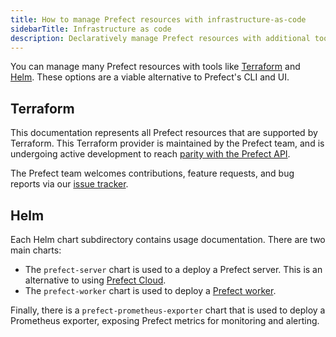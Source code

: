 ```yaml
---
title: How to manage Prefect resources with infrastructure-as-code
sidebarTitle: Infrastructure as code
description: Declaratively manage Prefect resources with additional tools
---
```


You can manage many Prefect resources with tools like
[Terraform](https://www.terraform.io/) and [Helm](https://helm.sh/).  These
options are a viable alternative to Prefect's CLI and UI.

## Terraform


<TF name="resources" href={home.tf} />

This documentation represents all Prefect resources that are supported by Terraform.
This Terraform provider is maintained by the Prefect team, and is undergoing active development
to reach [parity with the Prefect API](https://github.com/PrefectHQ/terraform-provider-prefect/milestone/1).

The Prefect team welcomes contributions, feature requests, and bug reports
via our [issue tracker](https://github.com/PrefectHQ/terraform-provider-prefect/issues).

## Helm


<HELM name="resources" href={home.helm} />

Each Helm chart subdirectory contains usage documentation. There are two main charts:

- The `prefect-server` chart is used to a deploy a Prefect server. This is an alternative to using
  [Prefect Cloud](https://app.prefect.cloud/).
- The `prefect-worker` chart is used to deploy a [Prefect worker](/v3/deploy/infrastructure-concepts/workers).

Finally, there is a `prefect-prometheus-exporter` chart that is used to deploy a Prometheus exporter,
exposing Prefect metrics for monitoring and alerting.